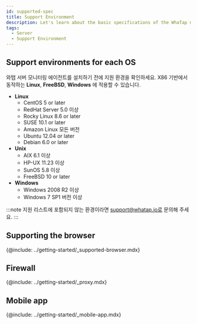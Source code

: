 ```yaml
---
id: supported-spec
title: Support Environment
description: Let's learn about the basic specifications of the WhaTap monitoring service.
tags:
  - Server
  - Support Environment
---
```


## Support environments for each OS

와탭 서버 모니터링 에이전트를 설치하기 전에 지원 환경을 확인하세요. X86 기반에서 동작하는 **Linux**, **FreeBSD**, **Windows** 에 적용할 수 있습니다.

<!-- * Rocky Linux 8 이상 -->

-   **Linux**  
    -   CentOS 5 or later
    -   RedHat Server 5.0 이상
    -   Rocky Linux 8.6 or later
    -   SUSE 10.1 or later
    -   Amazon Linux 모든 버전 
    -   Ubuntu 12.04 or later
    -   Debian 6.0 or later
-   **Unix**  
    -   AIX 6.1 이상
    -   HP-UX 11.23 이상
    -   SunOS 5.8 이상
    -   FreeBSD 10 or later
-   **Windows**    
    -   Windows 2008 R2 이상
    -   Windows 7 SP1 버전 이상

:::note
지원 리스트에 포함되지 않는 환경이라면 support@whatap.io로 문의해 주세요.
:::

## Supporting the browser

{@include: ../getting-started/_supported-browser.mdx}  

## Firewall

{@include: ../getting-started/_proxy.mdx}  

## Mobile app

{@include: ../getting-started/_mobile-app.mdx}  
